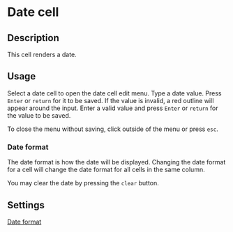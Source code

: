 # Date cell

## Description

This cell renders a date.

## Usage

Select a date cell to open the date cell edit menu. Type a date value. Press `Enter` or `return` for it to be saved. If the value is invalid, a red outline will appear around the input. Enter a valid value and press `Enter` or `return` for the value to be saved.

To close the menu without saving, click outside of the menu or press `esc`.

### Date format

The date format is how the date will be displayed. Changing the date format for a cell will change the date format for all cells in the same column.

You may clear the date by pressing the `clear` button.

## Settings

[Date format](../../../features/table/column-settings#linking-loom-files#date-format)
